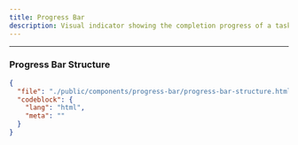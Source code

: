 ```yaml
---
title: Progress Bar
description: Visual indicator showing the completion progress of a task or operation.
---
```


<ComponentPreview name="progress-bar" />

---

### Progress Bar Structure

```json doc-gen:file
{
  "file": "./public/components/progress-bar/progress-bar-structure.html",
  "codeblock": {
    "lang": "html",
    "meta": ""
  }
}
```
